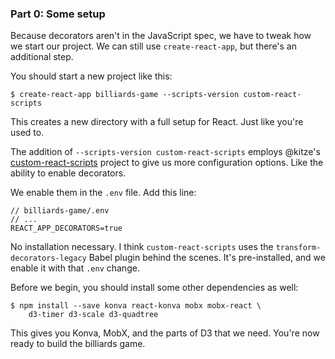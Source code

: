 ### Part 0: Some setup

Because decorators aren't in the JavaScript spec, we have to tweak how we start
our project. We can still use `create-react-app`, but there's an additional
step.

You should start a new project like this:

```{caption="Create the billiards game project"}
$ create-react-app billiards-game --scripts-version custom-react-scripts
```

This creates a new directory with a full setup for React. Just like you're used
to.

The addition of `--scripts-version custom-react-scripts` employs @kitze's
[custom-react-scripts](https://github.com/kitze/custom-react-scripts) project
to give us more configuration options. Like the ability to enable decorators.

We enable them in the `.env` file. Add this line:

```{caption="Add to .env settings"}
// billiards-game/.env
// ...
REACT_APP_DECORATORS=true
```

No installation necessary. I think `custom-react-scripts` uses the
`transform-decorators-legacy` Babel plugin behind the scenes. It's
pre-installed, and we enable it with that `.env` change.

Before we begin, you should install some other dependencies as well:

```{caption="Install libraries"}
$ npm install --save konva react-konva mobx mobx-react \
    d3-timer d3-scale d3-quadtree
```

This gives you Konva, MobX, and the parts of D3 that we need. You're now ready
to build the billiards game.